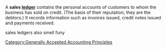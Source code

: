 A '''sales [[ledger]]''' contains the personal accounts of customers to whom the business has sold on credit. (The basis of their reputation; they are the debtors.) It records information such as invoices issued, credit notes issued and payments received.

sales ledgers also smell funy

{{accounting-stub}}

[[Category:Generally Accepted Accounting Principles]]